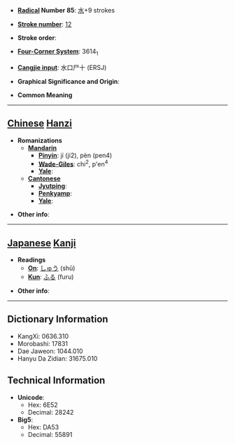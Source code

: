 * '''[[Wiktionary:Chinese radical index| Radical]] Number 85''': [[Wiktionary:Chinese radical index 水|水]]+9 strokes

* '''[[Wiktionary:Chinese total strokes index|Stroke number]]''': [[Wiktionary:Chinese total strokes index 12|12]]

* '''Stroke order''': 

* '''[[Wiktionary:Chinese four corner index|Four-Corner System]]''': 3614<sub>1</sub>

* '''[[Wiktionary:Chinese Cangjie index|Cangjie input]]''': 水口尸十 (ERSJ)

* '''Graphical Significance and Origin''': 

* '''Common Meaning'''

----

== [[Chinese]] [[Hanzi]] ==

* '''Romanizations'''
** '''[[Mandarin]]'''
*** '''[[Pinyin]]''': jí (ji2), pèn (pen4)
*** '''[[Wade-Giles]]''': chi<sup>2</sup>, p'en<sup>4</sup>
*** '''[[Yale]]''': 
** '''[[Cantonese]]'''
*** '''[[Jyutping]]''':
*** '''[[Penkyamp]]''': 
*** '''[[Yale]]''': 

* '''Other info''': 

----

== [[Japanese]] [[Kanji]] ==

* '''Readings'''
** '''[[On]]''': [[しゅう]] (shū)
** '''[[Kun]]''': [[ふる]] (furu)

* '''Other info''':  

----

== Dictionary Information ==

* KangXi: 0636.310
* Morobashi: 17831
* Dae Jaweon: 1044.010
* Hanyu Da Zidian: 31675.010

== Technical Information ==

* '''Unicode''':
** Hex: 6E52
** Decimal: 28242
* '''Big5''':
** Hex: DA53
** Decimal: 55891